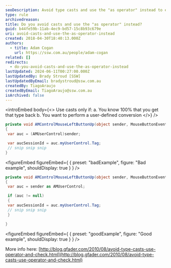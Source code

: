 ```yaml
---
seoDescription: Avoid type casts and use the "as operator" instead to ensure safer and more efficient code.
type: rule
archivedreason:
title: Do you avoid casts and use the "as operator" instead?
guid: b44fe59b-11ab-4ec9-bd57-15c8b93c679e
uri: avoid-casts-and-use-the-as-operator-instead
created: 2018-04-30T18:40:13.000Z
authors:
  - title: Adam Cogan
    url: https://ssw.com.au/people/adam-cogan
related: []
redirects:
  - do-you-avoid-casts-and-use-the-as-operator-instead
lastUpdated: 2024-06-11T00:27:00.000Z
lastUpdatedBy: Brady Stroud [SSW]
lastUpdatedByEmail: bradystroud@ssw.com.au
createdBy: TiagoAraujo
createdByEmail: TiagoAraujo@ssw.com.au
isArchived: false
---
```


<introEmbed
  body={<>
Use casts only if:
a. You know 100% that you get that type back
b. You want to perform a user-defined conversion
  </>}
/>
```cs
private void AMControlMouseLeftButtonUp(object sender, MouseButtonEventArgs e)
{
 var auc = (AMUserControl)sender;

 var aucSessionId = auc.myUserControl.Tag;
 // snip snip snip
}
```

<figureEmbed figureEmbed={ {
  preset: "badExample",
  figure: "Bad example",
  shouldDisplay: true
} } />


```cs
private void AMControlMouseLeftButtonUp(object sender, MouseButtonEventArgs e)
{
 var auc = sender as AMUserControl;

 if (auc != null)
 {
 var aucSessionId = auc.myUserControl.Tag;
 // snip snip snip
 }

}
```

<figureEmbed figureEmbed={ {
  preset: "goodExample",
  figure: "Good example",
  shouldDisplay: true
} } />


More info here: [http://blog.gfader.com/2010/08/avoid-type-casts-use-operator-and-check.html](http://blog.gfader.com/2010/08/avoid-type-casts-use-operator-and-check.html)
